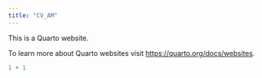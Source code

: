 ```yaml
---
title: "CV_AM"
---
```


This is a Quarto website.

To learn more about Quarto websites visit <https://quarto.org/docs/websites>.

```r
1 + 1
```
